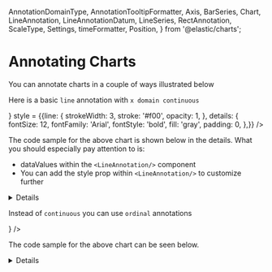   AnnotationDomainType,
  AnnotationTooltipFormatter,
  Axis,
  BarSeries,
  Chart,
  LineAnnotation,
  LineAnnotationDatum,
  LineSeries,
  RectAnnotation,
  ScaleType,
  Settings,
  timeFormatter,
  Position,
} from '@elastic/charts';

<Meta title="Types of charts/Bar Charts/Annotating Bar Charts" />

# Annotating Charts

You can annotate charts in a couple of ways illustrated below

Here is a basic `line` annotation with `x domain continuous`

<Chart>
    <Settings showLegend debug={boolean('debug', false)} rotation={getChartRotationKnob} />
    <LineAnnotation
      id="anno_1"
      domainType={AnnotationDomainType.XDomain}
      dataValues={[{dataValue:2.5, details:'detail-0'}, {dataValue: 7.2, details: 'detail-1'}]}
      marker={<Icon type="alert" />}
      style = {{line: {
        strokeWidth: 3,
        stroke: '#f00',
        opacity: 1,
      },
      details: {
        fontSize: 12,
        fontFamily: 'Arial',
        fontStyle: 'bold',
        fill: 'gray',
        padding: 0,
      },}}
    />
    <Axis id={'horizontal'} position={Position.Bottom} title={'x-domain axis'} />
    <Axis id={'vertical'} title={'y-domain axis'} position={Position.Left} />
    <BarSeries
    id={'bars'}
    xScaleType={ScaleType.Linear}
    yScaleType={ScaleType.Linear}
    xAccessor="x"
    yAccessors={['y']}
    data={[
        { x: 0, y: 2 },
        { x: 1, y: 7 },
        { x: 3, y: 6 },
    ]}
    />
</Chart>

The code sample for the above chart is shown below in the details. What you should especially pay attention to is:
* dataValues within the `<LineAnnotation/>` component
* You can add the style prop within `<LineAnnotation/>` to customize further

<details>

```js
<Chart>
    <Settings showLegend debug={boolean('debug', false)} rotation={getChartRotationKnob} />
    <LineAnnotation
      id="anno_1"
      domainType={AnnotationDomainType.XDomain}
      dataValues={[{dataValue:2.5, details:'detail-0'}, {dataValue: 7.2, details: 'detail-1'}]}
      marker={<Icon type="alert" />}
      style = {{line: {
        strokeWidth: 3,
        stroke: '#f00',
        opacity: 1,
      },
      details: {
        fontSize: 12,
        fontFamily: 'Arial',
        fontStyle: 'bold',
        fill: 'gray',
        padding: 0,
      },}}
    />
    <Axis id={'horizontal'} position={Position.Bottom} title={'x-domain axis'} />
    <Axis id={'vertical'} title={'y-domain axis'} position={Position.Left} />
    <BarSeries
    id={'bars'}
    xScaleType={ScaleType.Linear}
    yScaleType={ScaleType.Linear}
    xAccessor="x"
    yAccessors={['y']}
    data={[
        { x: 0, y: 2 },
        { x: 1, y: 7 },
        { x: 3, y: 6 },
    ]}
    />
</Chart>
```
</details>

Instead of `continuous` you can use `ordinal` annotations

<Chart>
    <Settings debug={boolean('debug', false)} rotation={getChartRotationKnob} />
    <LineAnnotation
    id="anno_1"
    domainType={AnnotationDomainType.XDomain}
    dataValues={[{dataValue: 'a', details: 'detail-0'}, {dataValue: 'c', details:'details-1'}]}
    marker={<Icon type="alert" />}
    />
    <Axis id={'top'} position={Position.Top} title={'x-domain axis (top)'} />
    <Axis id={'bottom'} position={Position.Bottom} title={'x-domain axis (bottom)'} />
    <Axis id={'left'} title={'y-domain axis'} position={Position.Left} />
    <BarSeries
    id={'bars'}
    xScaleType={ScaleType.Ordinal}
    yScaleType={ScaleType.Linear}
    xAccessor="x"
    yAccessors={['y']}
    data={[
        { x: 'a', y: 2 },
        { x: 'b', y: 7 },
        { x: 'c', y: 3 },
        { x: 'd', y: 6 },
    ]}
    />
</Chart>

The code sample for the above chart can be seen below.
<details>

```js
<Chart>
    <Settings debug={boolean('debug', false)} rotation={getChartRotationKnob} />
    <LineAnnotation
    id="anno_1"
    domainType={AnnotationDomainType.XDomain}
    dataValues={[{dataValue: 'a', details: 'detail-0'}, {dataValue: 'c', details:'details-1'}]}
    marker={<Icon type="alert" />}
    />
    <Axis id={'top'} position={Position.Top} title={'x-domain axis (top)'} />
    <Axis id={'bottom'} position={Position.Bottom} title={'x-domain axis (bottom)'} />
    <Axis id={'left'} title={'y-domain axis'} position={Position.Left} />
    <BarSeries
    id={'bars'}
    xScaleType={ScaleType.Ordinal}
    yScaleType={ScaleType.Linear}
    xAccessor="x"
    yAccessors={['y']}
    data={[
        { x: 'a', y: 2 },
        { x: 'b', y: 7 },
        { x: 'c', y: 3 },
        { x: 'd', y: 6 },
    ]}
    />
</Chart>
```
</details>
